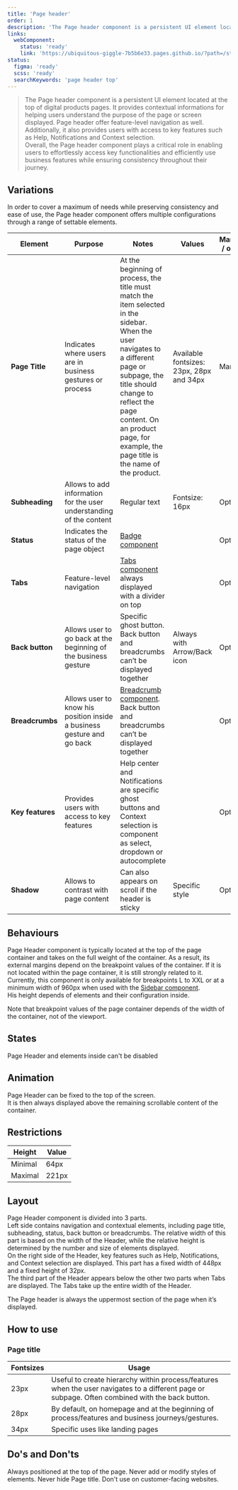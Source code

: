 ```yaml
---
title: 'Page header'
order: 1
description: 'The Page header component is a persistent UI element located at the top of digital products pages.'
links:
  webComponent:
    status: 'ready'
    link: 'https://ubiquitous-giggle-7b5b6e33.pages.github.io/?path=/story/components-header'
status:
  figma: 'ready'
  scss: 'ready'
  searchKeywords: 'page header top'
---
```


> The Page header component is a persistent UI element located at the top of digital products pages.
It provides contextual informations for helping users understand the purpose of the page or screen displayed. Page header offer feature-level navigation as well.  
Additionally, it also provides users with access to key features such as Help, Notifications and Context selection.  
Overall, the Page header component plays a critical role in enabling users to effortlessly access key functionalities and efficiently use business features while ensuring consistency throughout their journey.

<!-- Add preview -->

## Variations

In order to cover a maximum of needs while preserving consistency and ease of use, the Page header component offers multiple configurations through a range of settable elements.

| Element           | Purpose                           | Notes                           | Values           | Mandatory / optional |
| ----------------- | --------------------------------- | ------------------------------- | ---------------- | -------------------- |
| **Page Title**    | Indicates where users are in business gestures or process | At the beginning of process, the title must match the item selected in the sidebar. When the user navigates to a different page or subpage, the title should change to reflect the page content. On an product page, for example, the page title is the name of the product. | Available fontsizes: 23px, 28px and 34px | Mandatory |
| **Subheading**    | Allows to add information for the user understanding of the content | Regular text | Fontsize: 16px | Optional |
| **Status**        | Indicates the status of the page object | [Badge component](/Components/Badge/) |  | Optional |
| **Tabs**          | Feature-level navigation | [Tabs component](/Components/Tabs/) always displayed with a divider on top |  | Optional |
| **Back button**   | Allows user to go back at the beginning of the business gesture | Specific ghost button. Back button and breadcrumbs can’t be displayed together | Always with Arrow/Back icon | Optional |
| **Breadcrumbs**   | Allows user to know his position inside a business gesture and go back | [Breadcrumb component](/Components/Breadcrumb/). Back button and breadcrumbs can’t be displayed together |  | Optional |
| **Key features**  | Provides users with access to key features | Help center and Notifications are specific ghost buttons and Context selection is component as select, dropdown or autocomplete |  | Optional |
| **Shadow**        | Allows to contrast with page content | Can also appears on scroll if the header is sticky | Specific style | Optional |

## Behaviours

Page Header component is typically located at the top of the page container and takes on the full weight of the container. As a result, its external margins depend on the breakpoint values of the container. If it is not located within the page container, it is still strongly related to it.  
Currently, this component is only available for breakpoints L to XXL or at a minimum width of 960px when used with the [Sidebar component](/Components/Sidebar/).  
His height depends of elements and their configuration inside.

<!-- Add preview -->

<Highlight theme="tips" title="Good to know">

Note that breakpoint values of the page container depends of the width of the container, not of the viewport.

</Highlight>

## States

Page Header and elements inside can't be disabled

## Animation

Page Header can be fixed to the top of the screen.  
It is then always displayed above the remaining scrollable content of the container.

## Restrictions

| Height           | Value |
| ---------------- | ----- |
| Minimal          | 64px  |
| Maximal          | 221px |

## Layout

Page Header component is divided into 3 parts.  
Left side contains navigation and contextual elements, including page title, subheading, status, back button or breadcrumbs. The relative width of this part is based on the width of the Header, while the relative height is determined by the number and size of elements displayed.  
On the right side of the Header, key features such as Help, Notifications, and Context selection are displayed. This part has a fixed width of 448px and a fixed height of 32px.  
The third part of the Header appears below the other two parts when Tabs are displayed. The Tabs take up the entire width of the Header.

<!-- Add preview -->

<Highlight theme="tips" title="Good to know">

The Page header is always the uppermost section of the page when it’s displayed.

</Highlight>

## How to use

### Page title

| Fontsizes           | Usage |
| ------------------- | ----- |
| 23px | Useful to create hierarchy within process/features when the user navigates to a different page or subpage. Often combined with the back button. |
| 28px | By default, on homepage and at the beginning of process/features and business journeys/gestures. |
| 34px | Specific uses like landing pages |

## Do's and Don'ts

<HintItem>
  Always positioned at the top of the page.
</HintItem>

<HintItem dont>
  Never add or modify styles of elements.
</HintItem>

<HintItem dont>
  Never hide Page title.
</HintItem>

<HintItem dont>
  Don't use on customer-facing websites.
</HintItem>